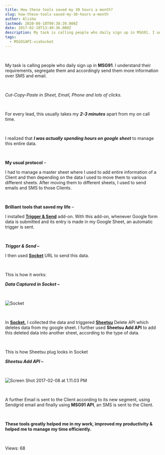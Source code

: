 ```yaml
---
title: How these tools saved my 30 hours a month?
slug: how-these-tools-saved-my-30-hours-a-month
author: Alisha
lastmod: 2020-08-18T09:38:39.000Z
date: 2017-02-10T13:49:36.000Z
description: My task is calling people who daily sign up in MSG91. I understand their requirements, segregate them and accordingly send them more information over SMS and email.
tags:
  - MSG91API-viaSocket
---
```


 


My task is calling people who daily sign up in **MSG91**. I understand their requirements, segregate them and accordingly send them more information over SMS and email.


 


*Cut-Copy-Paste in Sheet, Email, Phone and lots of clicks.*


 


For every lead, this usually takes my ***2-3 minutes*** apart from my on call time. 


 


I realized that ***I was actually spending hours on google sheet*** to manage this entire data. 


 


**My usual protocol** –


I had to manage a master sheet where I used to add entire information of a Client and then depending on the data I used to move them to various different sheets. After moving them to different sheets, I used to send emails and SMS to those Clients.


 


**Brilliant tools that saved my life** –


I installed [**Trigger & Send**](https://learn.viasocket.com/trigger-send-4caf8b2f80f1#.mtz4zx5na) add-on. With this add-on, whenever Google form data is submitted and its entry is made in my Google Sheet, an automatic trigger is sent.


 


***Trigger & Send –***



I then used [**Socket**](https://viasocket.com/) URL to send this data. 


 


This is how it works:


***Data Captured in Socket –***


 


![Socket ](https://images-msg91.s3.ap-south-1.amazonaws.com/content/images/wordpress/2017/02/Screen-Shot-2017-02-08-at-11.27.17-AM.png)


 


In **[Socket](https://viasocket.com),** I collected the data and triggered [**Sheetsu**](https://sheetsu.com/) Delete API which deletes data from my google sheet. I further used **Sheetsu Add API** to add this deleted data into another sheet, according to the type of data.


 


This is how Sheetsu plug looks in Socket


***Sheetsu Add API –***


 


![Screen Shot 2017-02-08 at 1.11.03 PM](https://images-msg91.s3.ap-south-1.amazonaws.com/content/images/wordpress/2017/02/Screen-Shot-2017-02-08-at-1.11.03-PM.png)


 


A further Email is sent to the Client according to its new segment, using Sendgrid email and finally using **MSG91 API**, an SMS is sent to the Client.


 


**These tools greatly** **helped me in my work, improved my productivity & helped me to manage my time efficiently.**


 


 Views: 68


